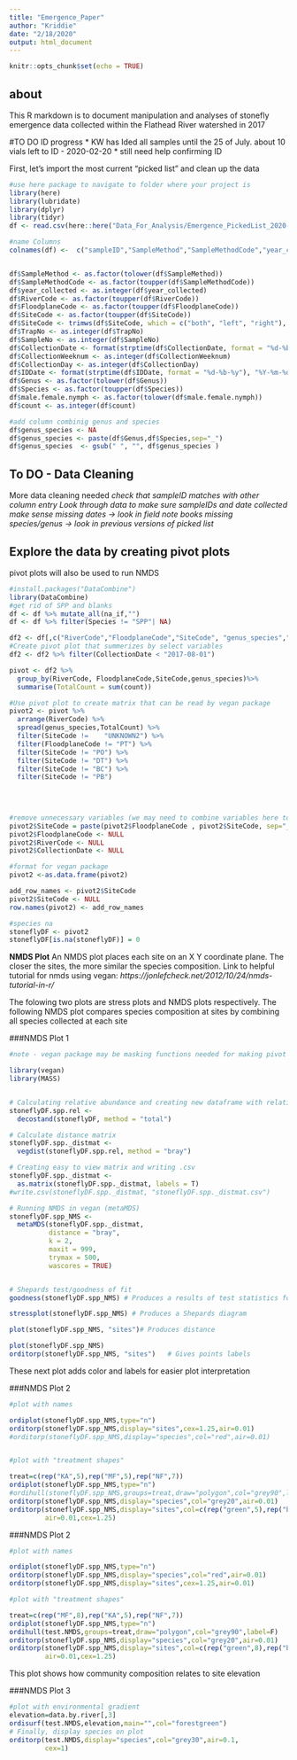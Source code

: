 ```yaml
---
title: "Emergence_Paper"
author: "Kriddie"
date: "2/18/2020"
output: html_document
---
```


```r
knitr::opts_chunk$set(echo = TRUE)
```

## about
This R markdown is to document manipulation and analyses of stonefly emergence data collected within the Flathead River watershed in 2017

#TO DO ID progress
* KW has Ided all samples until the 25 of July. about 10 vials left to ID - 2020-02-20
* still need help confirming ID


First, let's import the most current "picked list" and clean up the data

```r
#use here package to navigate to folder where your project is
library(here)
library(lubridate)
library(dplyr)
library(tidyr)
df <- read.csv(here::here("Data_For_Analysis/Emergence_PickedList_2020-04-23.csv"))

#name Columns
colnames(df) <-  c("sampleID","SampleMethod","SampleMethodCode","year_collected","RiverCode","FloodplaneCode","SiteCode","TrapNo","SampleNo","CollectionDate","CollectionWeeknum","CollectionDay","Person.ID","IDDate","Person.IDConfirm","VialCount","Genus","Species","male.female.nymph","count")


df$SampleMethod <- as.factor(tolower(df$SampleMethod))
df$SampleMethodCode <- as.factor(toupper(df$SampleMethodCode))
df$year_collected <- as.integer(df$year_collected)
df$RiverCode <- as.factor(toupper(df$RiverCode))
df$FloodplaneCode <- as.factor(toupper(df$FloodplaneCode))
df$SiteCode <- as.factor(toupper(df$SiteCode))
df$SiteCode <- trimws(df$SiteCode, which = c("both", "left", "right"), whitespace = "[ \t\r\n]")
df$TrapNo <- as.integer(df$TrapNo)
df$SampleNo <- as.integer(df$SampleNo)
df$CollectionDate <- format(strptime(df$CollectionDate, format = "%d-%b-%y"), "%Y-%m-%d")
df$CollectionWeeknum <- as.integer(df$CollectionWeeknum)
df$CollectionDay <- as.integer(df$CollectionDay)
df$IDDate <- format(strptime(df$IDDate, format = "%d-%b-%y"), "%Y-%m-%d")
df$Genus <- as.factor(tolower(df$Genus))
df$Species <- as.factor(toupper(df$Species))
df$male.female.nymph <- as.factor(tolower(df$male.female.nymph))
df$count <- as.integer(df$count)

#add column combinig genus and species
df$genus_species <- NA
df$genus_species <- paste(df$Genus,df$Species,sep="_")
df$genus_species  <- gsub(" ", "", df$genus_species )


```
## To DO - Data Cleaning
More data cleaning needed
*check that sampleID matches with other column entry*
*Look through data to make sure sampleIDs and date collected make sense*
*missing dates -> look in field note books*
*missing species/genus -> look in previous versions of picked list*

## Explore the data by creating pivot plots ##

pivot plots will also be used to run NMDS


```r

#install.packages("DataCombine")
library(DataCombine)
#get rid of SPP and blanks 
df <- df %>% mutate_all(na_if,"")
df <- df %>% filter(Species != "SPP"| NA)

df2 <- df[,c("RiverCode","FloodplaneCode","SiteCode", "genus_species","count","CollectionDate")]
#Create pivot plot that summerizes by select variables
df2 <- df2 %>% filter(CollectionDate < "2017-08-01")

pivot <- df2 %>%
  group_by(RiverCode, FloodplaneCode,SiteCode,genus_species)%>%        #select wich variable you want to 
  summarise(TotalCount = sum(count))                                    #select how you want to summerize

#Use pivot plot to create matrix that can be read by vegan package
pivot2 <- pivot %>%
  arrange(RiverCode) %>%
  spread(genus_species,TotalCount) %>%
  filter(SiteCode != 	"UNKNOWN2") %>%
  filter(FloodplaneCode != "PT") %>%
  filter(SiteCode != "PO") %>%
  filter(SiteCode != "DT") %>%
  filter(SiteCode != "BC") %>%
  filter(SiteCode != "PB")
  
  
  

#remove unnecessary variables (we may need to combine variables here to make a more descriptive column - ie weeknum.by.site)
pivot2$SiteCode = paste(pivot2$FloodplaneCode , pivot2$SiteCode, sep="_")
pivot2$FloodplaneCode <- NULL
pivot2$RiverCode <- NULL
pivot2$CollectionDate <- NULL

#format for vegan package
pivot2 <-as.data.frame(pivot2)

add_row_names <- pivot2$SiteCode
pivot2$SiteCode <- NULL
row.names(pivot2) <- add_row_names

#species na
stoneflyDF <- pivot2
stoneflyDF[is.na(stoneflyDF)] = 0


```




**NMDS Plot**
An NMDS plot places each site on an X Y coordinate plane. The closer the sites, the more similar the species composition.
Link to helpful tutorial for nmds using vegan:
*https://jonlefcheck.net/2012/10/24/nmds-tutorial-in-r/*


The folowing two plots are stress plots and NMDS plots respectively. The following NMDS plot compares species composition at sites by combining all species collected at each site

###NMDS Plot 1
```r

#note - vegan package may be masking functions needed for making pivot plots used by tidyr and dplyr

library(vegan)
library(MASS)


# Calculating relative abundance and creating new dataframe with relative abundance data
stoneflyDF.spp.rel <-         
  decostand(stoneflyDF, method = "total")

# Calculate distance matrix
stoneflyDF.spp._distmat <- 
  vegdist(stoneflyDF.spp.rel, method = "bray")

# Creating easy to view matrix and writing .csv
stoneflyDF.spp._distmat <- 
  as.matrix(stoneflyDF.spp._distmat, labels = T)
#write.csv(stoneflyDF.spp._distmat, "stoneflyDF.spp._distmat.csv")

# Running NMDS in vegan (metaMDS)
stoneflyDF.spp_NMS <-
  metaMDS(stoneflyDF.spp._distmat,
          distance = "bray",
          k = 2,
          maxit = 999, 
          trymax = 500,
          wascores = TRUE)


# Shepards test/goodness of fit
goodness(stoneflyDF.spp_NMS) # Produces a results of test statistics for goodness of fit for each point

stressplot(stoneflyDF.spp_NMS) # Produces a Shepards diagram

plot(stoneflyDF.spp_NMS, "sites")# Produces distance 

plot(stoneflyDF.spp_NMS)
orditorp(stoneflyDF.spp_NMS, "sites")   # Gives points labels


```


These next plot adds color and labels for easier plot interpretation

###NMDS Plot 2
```r
#plot with names

ordiplot(stoneflyDF.spp_NMS,type="n")
orditorp(stoneflyDF.spp_NMS,display="sites",cex=1.25,air=0.01)
#orditorp(stoneflyDF.spp_NMS,display="species",col="red",air=0.01)


#plot with "treatment shapes"

treat=c(rep("KA",5),rep("MF",5),rep("NF",7))
ordiplot(stoneflyDF.spp_NMS,type="n")
#ordihull(stoneflyDF.spp_NMS,groups=treat,draw="polygon",col="grey90",label=F)
orditorp(stoneflyDF.spp_NMS,display="species",col="grey20",air=0.01)
orditorp(stoneflyDF.spp_NMS,display="sites",col=c(rep("green",5),rep("blue",5),rep("red",7)),
         air=0.01,cex=1.25)
```
###NMDS Plot 2
```r
#plot with names

ordiplot(stoneflyDF.spp_NMS,type="n")
orditorp(stoneflyDF.spp_NMS,display="species",col="red",air=0.01)
orditorp(stoneflyDF.spp_NMS,display="sites",cex=1.25,air=0.01)

#plot with "treatment shapes"

treat=c(rep("MF",8),rep("KA",5),rep("NF",7))
ordiplot(stoneflyDF.spp_NMS,type="n")
ordihull(test.NMDS,groups=treat,draw="polygon",col="grey90",label=F)
orditorp(stoneflyDF.spp_NMS,display="species",col="grey20",air=0.01)
orditorp(stoneflyDF.spp_NMS,display="sites",col=c(rep("green",8),rep("blue",5),rep("red",7)),
         air=0.01,cex=1.25)

```
This plot shows how community composition relates to site elevation

###NMDS Plot 3
```r
#plot with environmental gradient
elevation=data.by.river[,3]
ordisurf(test.NMDS,elevation,main="",col="forestgreen")
# Finally, display species on plot
orditorp(test.NMDS,display="species",col="grey30",air=0.1,
         cex=1)
```
